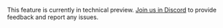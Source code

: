 <Warning>

This feature is currently in technical preview. [Join us in Discord](https://discord.gg/turso) to provide feedback and report any issues.

</Warning>
